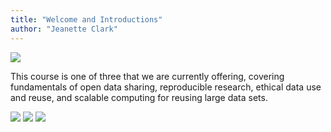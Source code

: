 ```yaml
---
title: "Welcome and Introductions"
author: "Jeanette Clark"
---
```


![](../images/adc-courses-banner.png)

This course is one of three that we are currently offering, covering fundamentals of open data sharing, reproducible research, ethical data use and reuse, and scalable computing for reusing large data sets.

![](../images/adc-courses-fundamentals.png)
![](../images/adc-courses-repro-rsrch.png)
![](../images/adc-courses-scalable-comp.png)
